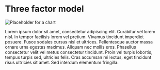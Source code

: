 
# Three factor model

<img className="mx-auto" src="https://via.placeholder.com/1080x300" alt="Placeholder for a chart"></img>

Lorem ipsum dolor sit amet, consectetur adipiscing elit. Curabitur vel lorem nisl. In tempor facilisis lorem vel pretium. Vivamus tincidunt imperdiet posuere. Fusce sodales cursus nisl et ultrices. Pellentesque auctor massa ornare urna egestas maximus. Aliquam nec mollis eros. Phasellus consectetur velit vel metus consectetur tincidunt. Proin vel turpis lobortis, tempus turpis sed, ultricies felis. Cras accumsan mi lectus, eget tincidunt risus ultricies sit amet. Sed interdum elementum fringilla.
